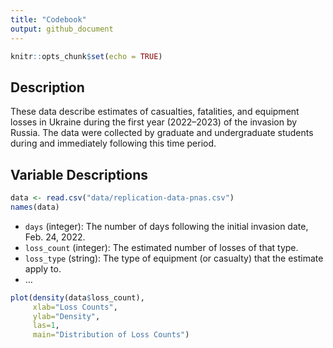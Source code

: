```yaml
---
title: "Codebook"
output: github_document
---
```


```r
knitr::opts_chunk$set(echo = TRUE)
```

## Description

These data describe estimates of casualties, fatalities, and equipment losses in
Ukraine during the first year (2022--2023) of the invasion by Russia. The data 
were collected by graduate and undergraduate students during and immediately 
following this time period. 

## Variable Descriptions

```r
data <- read.csv("data/replication-data-pnas.csv")
names(data)
```

* `days` (integer): The number of days following the initial invasion date, Feb.
24, 2022.  
* `loss_count` (integer): The estimated number of losses of that type.  
* `loss_type` (string): The type of equipment (or casualty) that the estimate 
apply to.  
* ...  

```r
plot(density(data$loss_count),
     xlab="Loss Counts",
     ylab="Density",
     las=1,
     main="Distribution of Loss Counts")
```
